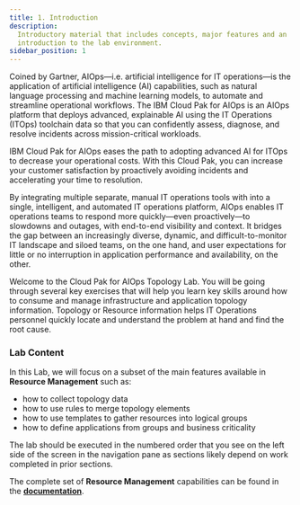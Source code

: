 ```yaml
---
title: 1. Introduction
description:
  Introductory material that includes concepts, major features and an
  introduction to the lab environment.
sidebar_position: 1
---
```


Coined by Gartner, AIOps—i.e. artificial intelligence for IT operations—is the
application of artificial intelligence (AI) capabilities, such as natural
language processing and machine learning models, to automate and streamline
operational workflows. The IBM Cloud Pak for AIOps is an AIOps platform that
deploys advanced, explainable AI using the IT Operations (ITOps) toolchain data
so that you can confidently assess, diagnose, and resolve incidents across
mission-critical workloads.

IBM Cloud Pak for AIOps eases the path to adopting advanced AI for ITOps to
decrease your operational costs. With this Cloud Pak, you can increase your
customer satisfaction by proactively avoiding incidents and accelerating your
time to resolution.

By integrating multiple separate, manual IT operations tools with into a single,
intelligent, and automated IT operations platform, AIOps enables IT operations
teams to respond more quickly—even proactively—to slowdowns and outages, with
end-to-end visibility and context. It bridges the gap between an increasingly
diverse, dynamic, and difficult-to-monitor IT landscape and siloed teams, on the
one hand, and user expectations for little or no interruption in application
performance and availability, on the other.

Welcome to the Cloud Pak for AIOps Topology Lab. You will be going through
several key exercises that will help you learn key skills around how to consume
and manage infrastructure and application topology information. Topology or
Resource information helps IT Operations personnel quickly locate and understand
the problem at hand and find the root cause.

### Lab Content

In this Lab, we will focus on a subset of the main features available in
**Resource Management** such as:

- how to collect topology data
- how to use rules to merge topology elements
- how to use templates to gather resources into logical groups
- how to define applications from groups and business criticality

The lab should be executed in the numbered order that you see on the left side
of the screen in the navigation pane as sections likely depend on work completed
in prior sections.

The complete set of **Resource Management** capabilities can be found in the
[**documentation**](https://www.ibm.com/docs/en/cloud-paks/cloud-pak-aiops/4.7.0?topic=topologies-managing).
